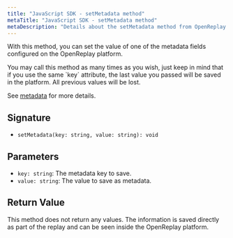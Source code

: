 ```yaml
---
title: "JavaScript SDK - setMetadata method"
metaTitle: "JavaScript SDK - setMetadata method"
metaDescription: "Details about the setMetadata method from OpenReplay's SDK"
---
```


With this method, you can set the value of one of the metadata fields configured on the OpenReplay platform.

<Aside type="note">
You may call this method as many times as you wish, just keep in mind that if you use the same `key` attribute, the last value you passed will be saved in the platform.
All previous values will be lost.
</Aside>

See [metadata](/installation/metadata) for more details. 

## Signature
- `setMetadata(key: string, value: string): void`


## Parameters
- `key: string`: The metadata key to save. 
- `value: string`: The value to save as metadata.

## Return Value
This method does not return any values. The information is saved directly as part of the replay and can be seen inside the OpenReplay platform.

